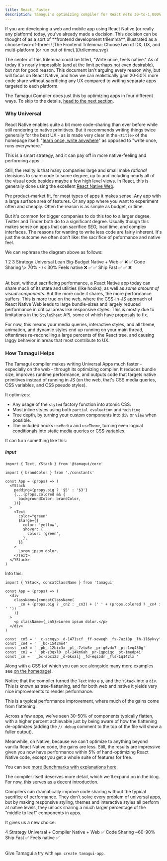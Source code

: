 ```yaml
---
title: React, Faster
description: Tamagui's optimizing compiler for React nets 30-to-1,000% performance, in nearly ½ the code.
---
```


<IntroParagraph>
  If you are developing a web and mobile app using React Native (or really any platform) today,
  you've already made a decision. This decision can be thought of as a sort of **frontend
  development trilemma**, illustrated as a choose-two-of-three:
</IntroParagraph>

<YStack maw={650} als="center">
  ![The Frontend Trilemma: Choose two of DX, UX, and multi-platform (or run out of
  time).](/trilemma.svg)
</YStack>

The center of this trilemma could be titled, "Write once, feels native." As of today it's nearly impossible (and at the limit perhaps not even desirable), but not for good reason. This document isn't arguing every reason why, but will focus on React Native, and how we can realistically gain 20-50% more code share without sacrificing any UX compared to writing separate apps targeted to each platform.

The Tamagui Compiler does just this by optimizing apps in four different ways. To skip to the details, [head to the next section](#how-tamagui-helps).

### Why Universal

React Native enables quite a bit more code-sharing than ever before while still rendering to native primitives. But it recommends writing things twice generally for the best UX - as is made very clear in the `<title>` of the homepage itself: "[learn once, write anywhere](https://reactnative.dev/)" as opposed to "write once, runs everywhere."

This is a smart strategy, and it can pay off in more native-feeling and performing apps.

Still, the reality is that many companies large and small make _rational_ decisions to share code to some degree, up to and including nearly all of the visual code besides maybe a few high level views. In React, this is generally done using the excellent [React Native Web](https://necolas.github.io/react-native-web/).

Pre product-market fit, for most types of apps it makes sense. Any app with a large surface area of features. Or any app where you want to experiment often and cheaply. Often the reason is as simple as budget, or time.

But it's common for bigger companies to do this too to a larger degree, Twitter and Tinder both do to a significant degree. Usually though this makes sense on apps that can sacrifice SEO, load time, and complex interfaces. The reasons for wanting to write less code are fairly inherent. It's just the outcome we often don't like: the sacrifice of peformance and native feel.

We can rephrase the diagram above as follows:

<Table heading="Choose your path:">
  <TableCol>
    <TableCell head></TableCell>
    <TableCell>1</TableCell>
    <TableCell>2</TableCell>
    <TableCell>3</TableCell>
  </TableCol>
  <TableCol>
    <TableCell head>Strategy</TableCell>
    <TableCell>Universal</TableCell>
    <TableCell>Lean</TableCell>
    <TableCell>Big-Budget</TableCell>
  </TableCol>
  <TableCol>
    <TableCell head>Native + Web</TableCell>
    <TableCell>✅</TableCell>
    <TableCell>❌</TableCell>
    <TableCell>✅</TableCell>
  </TableCol>
  <TableCol>
    <TableCell head>Code Sharing</TableCell>
    <TableCell>\> 70%</TableCell>
    <TableCell>-</TableCell>
    <TableCell>\< 30%</TableCell>
  </TableCol>
  <TableCol>
    <TableCell head>Feels native</TableCell>
    <TableCell>❌</TableCell>
    <TableCell>✅</TableCell>
    <TableCell>✅</TableCell>
  </TableCol>
    <TableCol>
    <TableCell head>Ship Fast</TableCell>
    <TableCell>✅</TableCell>
    <TableCell>✅</TableCell>
    <TableCell>❌</TableCell>
  </TableCol>
</Table>

At best, without sacrificing performance, a React Native app today can share much of its state and utilities (like hooks), as well as _some amount of visual components_. But the more code it shares, the more performance suffers. This is more true on the web, where the CSS-in-JS approach of React Native Web leads to large bundle-sizes and largely reduced performance in critical areas like responsive styles. This is mostly due to limitations in the `StyleSheet` API, some of which have proposals to fix.

For now, this means your media queries, interactive styles, and all theme, animation, and dynamic styles end up running on your main thread, oftentimes re-reconciling a large percents of the React tree, and causing laggy behavior in areas that most contribute to UX.

### How Tamagui Helps

The Tamagui compiler makes writing Universal Apps much faster - especially on the web - through its optimizing compiler. It reduces bundle size, improves runtime performance, and outputs code that targets native primitives instead of running in JS (on the web, that's CSS media queries, CSS variables, and CSS pseudo styles).

It optimizes:

- Any usage of the `styled` factory function into atomic CSS.
- Most inline styles using both `partial evaluation` and `hoisting`.
- Tree depth, by turning your custom components into `div` or `View` when possible.
- The included hooks `useMedia` and `useTheme`, turning even logical conditionals into static media queries or CSS variables.

It can turn something like this:

##### Input

```tsx
import { Text, YStack } from '@tamagui/core'

import { brandColor } from './constants'

const App = (props) => (
  <YStack
    padding={props.big ? '$5' : '$3'}
    {...(props.colored && {
      backgroundColor: brandColor,
    })}
  >
    <Text
      color="green"
      $large={{
        color: 'yellow',
        $hover: {
          color: 'green',
        },
      }}
    >
      Lorem ipsum dolor.
    </Text>
  </YStack>
)
```

Into this:

```tsx
import { YStack, concatClassName } from 'tamagui'

const App = (props) => (
  <div
    className={concatClassName(
      _cn + (props.big ? _cn2 : _cn3) + (' ' + (props.colored ? _cn4 : ' '))
    )}
  >
    <p className={_cn5}>Lorem ipsum dolor.</p>
  </div>
)

const _cn5 = ' _c-scmqyp _d-1471scf _ff-xeweqh _fs-7uzi8p _lh-1l6ykvy'
const _cn4 = '  _bc-1542mo4'
const _cn3 = ' _pb_-12bic3x _pl_-7ztw5e _pr-g6vdx7 _pt-1vq430g'
const _cn2 = ' _pb-z3qxl0 _pl-14km6ah _pr-1qpq1qc _pt-1medp4i'
const _cn = ' _bc-abc123 _d-6koalj _fd-eqz5dr _fls-1q142lx '
```

Along with a CSS (of which you can see alongside many more examples see [on the homepage](/)).

Notice that the compiler turned the `Text` into a `p`, and the `YStack` into a `div`. This is known as tree-flattening, and for both web and native it yields very nice improvements to render performance.

This is a typical performance improvement, where much of the gains come from flattening:

<YStack my="$2">
  <BenchmarkChartWeb />
</YStack>

Across a few apps, we've seen 30-50% of components typically flatten, with a higher percent achievable just by being aware of how the flattening de-optimizes (adding the `// debug` comment to the top of the file will show a fuller output).

Meanwhile, on Native, because we can't optimize to anything beyond vanilla React Native code, the gains are less. Still, the results are impressive given you now have performance within 5% of hand-optimizing React Native code, except you get a whole suite of features for free.

<YStack my="$2">
  <BenchmarkChartNative />
</YStack>

You can see [more Benchmarks with explanations here](/docs/intro/benchmarks).

The compiler itself deserves more detail, which we'll expand on in the blog. For now, this serves as a decent introduction.

Compilers can dramatically improve code sharing without the typical sacrifice of performance. They don't solve every problem of universal apps, but by making responsive styling, themes and interactive styles all perform at native levels, they unlock sharing a much larger percentage of the "middle to leaf" components in apps.

It gives us a new choice:

<Table my="$8">
  <TableCol>
    <TableCell head></TableCell>
    <TableCell>4</TableCell>
  </TableCol>
  <TableCol>
    <TableCell head>Strategy</TableCell>
    <TableCell>Universal + Compiler</TableCell>
  </TableCol>
  <TableCol>
    <TableCell head>Native + Web</TableCell>
    <TableCell>✅</TableCell>
  </TableCol>
  <TableCol>
    <TableCell head>Code Sharing</TableCell>
    <TableCell>~60-90%</TableCell>
  </TableCol>
  <TableCol>
    <TableCell head>Ship Fast</TableCell>
    <TableCell>✅</TableCell>
  </TableCol>
  <TableCol>
    <TableCell head>Feels native</TableCell>
    <TableCell>✅</TableCell>
  </TableCol>
</Table>

Give Tamagui a try with `npm create tamagui-app`.
